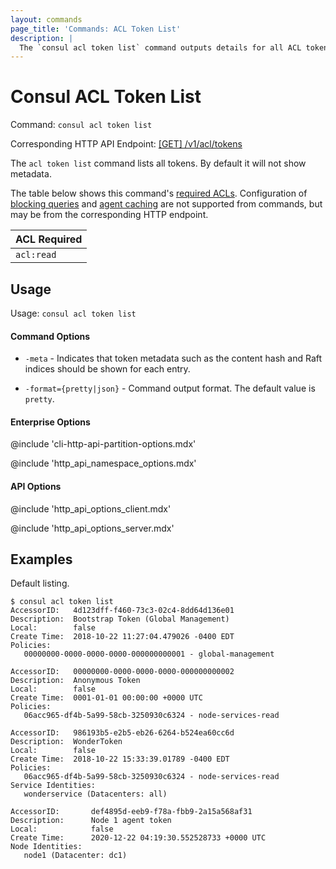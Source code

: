 ```yaml
---
layout: commands
page_title: 'Commands: ACL Token List'
description: |
  The `consul acl token list` command outputs details for all ACL tokens, including the global management bootstrap token and the anonymous token.
---
```


# Consul ACL Token List

Command: `consul acl token list`

Corresponding HTTP API Endpoint: [\[GET\] /v1/acl/tokens](/consul/api-docs/acl/tokens#list-tokens)

The `acl token list` command lists all tokens. By default it will not show metadata.

The table below shows this command's [required ACLs](/consul/api-docs/api-structure#authentication). Configuration of
[blocking queries](/consul/api-docs/features/blocking) and [agent caching](/consul/api-docs/features/caching)
are not supported from commands, but may be from the corresponding HTTP endpoint.

| ACL Required |
| ------------ |
| `acl:read`   |

## Usage

Usage: `consul acl token list`

#### Command Options

- `-meta` - Indicates that token metadata such as the content hash and
  Raft indices should be shown for each entry.

- `-format={pretty|json}` - Command output format. The default value is `pretty`.

#### Enterprise Options

@include 'cli-http-api-partition-options.mdx'

@include 'http_api_namespace_options.mdx'

#### API Options

@include 'http_api_options_client.mdx'

@include 'http_api_options_server.mdx'

## Examples

Default listing.

```shell-session
$ consul acl token list
AccessorID:   4d123dff-f460-73c3-02c4-8dd64d136e01
Description:  Bootstrap Token (Global Management)
Local:        false
Create Time:  2018-10-22 11:27:04.479026 -0400 EDT
Policies:
   00000000-0000-0000-0000-000000000001 - global-management

AccessorID:   00000000-0000-0000-0000-000000000002
Description:  Anonymous Token
Local:        false
Create Time:  0001-01-01 00:00:00 +0000 UTC
Policies:
   06acc965-df4b-5a99-58cb-3250930c6324 - node-services-read

AccessorID:   986193b5-e2b5-eb26-6264-b524ea60cc6d
Description:  WonderToken
Local:        false
Create Time:  2018-10-22 15:33:39.01789 -0400 EDT
Policies:
   06acc965-df4b-5a99-58cb-3250930c6324 - node-services-read
Service Identities:
   wonderservice (Datacenters: all)

AccessorID:       def4895d-eeb9-f78a-fbb9-2a15a568af31
Description:      Node 1 agent token
Local:            false
Create Time:      2020-12-22 04:19:30.552528733 +0000 UTC
Node Identities:
   node1 (Datacenter: dc1)
```
